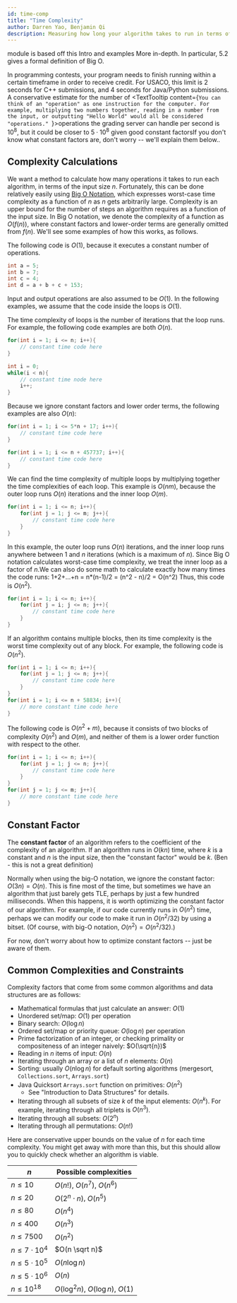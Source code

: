 ---
id: time-comp
title: "Time Complexity"
author: Darren Yao, Benjamin Qi
description: Measuring how long your algorithm takes to run in terms of the input size.
---

<resources>
  <resource source="IUSACO" title="3 - Algorithm Analysis">module is based off this</resource>
  <resource source="CPH" title="2 - Time Complexity" starred>Intro and examples</resource>
  <resource source="PAPS" title="5 - Time Complexity" starred>More in-depth. In particular, 5.2 gives a formal definition of Big O.</resource>
</resources>

<br />

In programming contests, your program needs to finish running within a certain timeframe in order to receive credit. For USACO, this limit is $2$ seconds for C++ submissions, and $4$ seconds for Java/Python submissions. A conservative estimate for the number of <TextTooltip content={`You can think of an "operation" as one instruction for the computer. For example, multiplying two numbers together, reading in a number from the input, or outputting "Hello World" would all be considered "operations." `}>operations</TextTooltip> the grading server can handle per second is $10^8$, but it could be closer to $5 \cdot 10^8$ given good constant factors<Asterisk>If you don't know what constant factors are, don't worry -- we'll explain them below.</Asterisk>.

## Complexity Calculations

We want a method to calculate how many operations it takes to run each algorithm, in terms of the input size $n$. Fortunately, this can be done relatively easily using [Big O Notation](https://en.wikipedia.org/wiki/Big_O_notation), which expresses worst-case time complexity as a function of $n$ as $n$ gets arbitrarily large. Complexity is an upper bound for the number of steps an algorithm requires as a function of the input size. In Big O notation, we denote the complexity of a function as $O(f(n))$, where constant factors and lower-order terms are generally omitted from $f(n)$. We'll see some examples of how this works, as follows.

The following code is $O(1)$, because it executes a constant number of operations.

```cpp
int a = 5;
int b = 7;
int c = 4;
int d = a + b + c + 153;
```

Input and output operations are also assumed to be $O(1)$. In the following examples, we assume that the code inside the loops is $O(1)$.

The time complexity of loops is the number of iterations that the loop runs. For example, the following code examples are both $O(n)$.

```cpp
for(int i = 1; i <= n; i++){
    // constant time code here
}
```

<div />

```cpp
int i = 0;
while(i < n){
    // constant time node here
    i++;
}
```

Because we ignore constant factors and lower order terms, the following examples are also $O(n)$:

```cpp
for(int i = 1; i <= 5*n + 17; i++){
    // constant time code here
}
```

<div />

```cpp
for(int i = 1; i <= n + 457737; i++){
    // constant time code here
}
```

We can find the time complexity of multiple loops by multiplying together the time complexities of each loop. This example is $O(nm)$, because the outer loop runs $O(n)$ iterations and the inner loop $O(m)$.

```cpp
for(int i = 1; i <= n; i++){
    for(int j = 1; j <= m; j++){
        // constant time code here
    }
}
```

In this example, the outer loop runs $O(n)$ iterations, and the inner loop runs anywhere between $1$ and $n$ iterations (which is a maximum of $n$). Since Big O notation calculates worst-case time complexity, we treat the inner loop as a factor of $n$.<Asterisk>We can also do some math to calculate exactly how many times the code runs: 1+2+...+n = n*(n-1)/2 = (n^2 - n)/2 = O(n^2)</Asterisk> Thus, this code is $O(n^2)$.

```cpp
for(int i = 1; i <= n; i++){
    for(int j = i; j <= n; j++){
        // constant time code here
    }
}
```

If an algorithm contains multiple blocks, then its time complexity is the worst time complexity out of any block. For example, the following code is $O(n^2)$.

```cpp
for(int i = 1; i <= n; i++){
    for(int j = 1; j <= n; j++){
        // constant time code here
    }
}
for(int i = 1; i <= n + 58834; i++){
    // more constant time code here
}
```

The following code is $O(n^2 + m)$, because it consists of two blocks of complexity $O(n^2)$ and $O(m)$, and neither of them is a lower order function with respect to the other.

```cpp
for(int i = 1; i <= n; i++){
    for(int j = 1; j <= n; j++){
        // constant time code here
    }
}
for(int j = 1; j <= m; j++){
    // more constant time code here
}
```

## Constant Factor

The **constant factor** of an algorithm refers to the coefficient of the complexity of an algorithm. If an algorithm runs in $O(kn)$ time, where $k$ is a constant and $n$ is the input size, then the "constant factor" would be $k$. (Ben - this is not a great definition)

Normally when using the big-O notation, we ignore the constant factor: $O(3n) = O(n)$. This is fine most of the time, but sometimes we have an algorithm that just barely gets TLE, perhaps by just a few hundred milliseconds. When this happens, it is worth optimizing the constant factor of our algorithm. For example, if our code currently runs in $O(n^2)$ time, perhaps we can modify our code to make it run in $O(n^2/32)$ by using a bitset. (Of course, with big-O notation, $O(n^2) = O(n^2/32)$.)

For now, don't worry about how to optimize constant factors -- just be aware of them.

## Common Complexities and Constraints

Complexity factors that come from some common algorithms and data structures are as follows:

- Mathematical formulas that just calculate an answer: $O(1)$
- Unordered set/map: $O(1)$ per operation
- Binary search: $O(\log n)$
- Ordered set/map or priority queue: $O(\log n)$ per operation
- Prime factorization of an integer, or checking primality or compositeness of an integer naively: $O(\sqrt{n})$
- Reading in $n$ items of input: $O(n)$
- Iterating through an array or a list of $n$ elements: $O(n)$
- Sorting: usually $O(n \log n)$ for default sorting algorithms (mergesort, `Collections.sort`, `Arrays.sort`)
- Java Quicksort `Arrays.sort` function on primitives: $O(n^2)$ 
  - See "Introduction to Data Structures" for details.
- Iterating through all subsets of size $k$ of the input elements: $O(n^k)$. For example, iterating through all triplets is $O(n^3)$.
- Iterating through all subsets: $O(2^n)$
- Iterating through all permutations: $O(n!)$


Here are conservative upper bounds on the value of $n$ for each time complexity. You might get away with more than this, but this should allow you to quickly check whether an algorithm is viable.

<center>

|    $n$                | Possible complexities               |
| --------------------- | ----------------------------------- |
| $n \le 10$            | $O(n!)$, $O(n^7)$, $O(n^6)$         |
| $n \le 20$            | $O(2^n \cdot n)$, $O(n^5)$          |
| $n \le 80$            | $O(n^4)$                            |
| $n \le 400$           | $O(n^3)$                            |
| $n \le 7500$          | $O(n^2)$                            |
| $n \le 7 \cdot 10^4$  | $O(n \sqrt n)$                      |
| $n \le 5 \cdot 10^5$  | $O(n \log n)$                       |
| $n \le 5 \cdot 10^6$  | $O(n)$                              |
| $n \le 10^{18}$       | $O(\log^2 n)$, $O(\log n)$, $O(1)$  |

</center>
